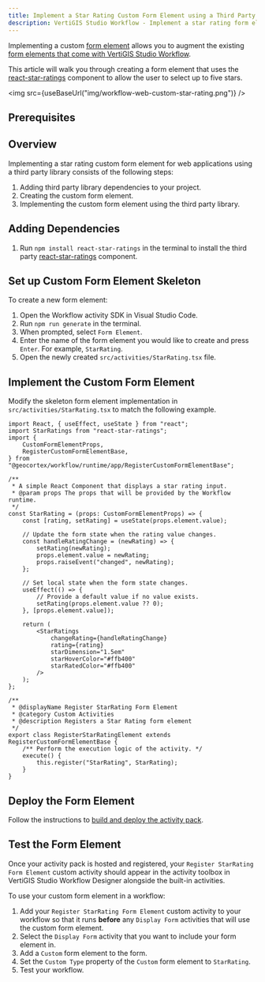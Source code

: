 ```yaml
---
title: Implement a Star Rating Custom Form Element using a Third Party Library
description: VertiGIS Studio Workflow - Implement a star rating form element for web applications using a third party library
---
```



Implementing a custom [form element](key-concepts.mdx#form-elements) allows you to augment the existing [form elements that come with VertiGIS Studio Workflow](https://docs.geocortex.com/workflow/latest/help/Default.htm#wf5/help/form-elements/auto-complete.htm%3FTocPath%3DForms%7CForm%2520Element%2520Reference%7C_____0).

This article will walk you through creating a form element that uses the [react-star-ratings](https://github.com/ekeric13/react-star-ratings) component to allow the user to select up to five stars.

<img src={useBaseUrl("img/workflow-web-custom-star-rating.png")} />

## Prerequisites

<WebPrereqs />

## Overview

Implementing a star rating custom form element for web applications using a third party library consists of the following steps:

1. Adding third party library dependencies to your project.
1. Creating the custom form element.
1. Implementing the custom form element using the third party library.

## Adding Dependencies

1. Run `npm install react-star-ratings` in the terminal to install the third party [react-star-ratings](https://github.com/ekeric13/react-star-ratings) component.

## Set up Custom Form Element Skeleton

To create a new form element:

1. Open the Workflow activity SDK in Visual Studio Code.
1. Run `npm run generate` in the terminal.
1. When prompted, select `Form Element`.
1. Enter the name of the form element you would like to create and press `Enter`. For example, `StarRating`.
1. Open the newly created `src/activities/StarRating.tsx` file.

## Implement the Custom Form Element

Modify the skeleton form element implementation in `src/activities/StarRating.tsx` to match the following example.

```tsx title="src/activities/StarRating.tsx"
import React, { useEffect, useState } from "react";
import StarRatings from "react-star-ratings";
import {
    CustomFormElementProps,
    RegisterCustomFormElementBase,
} from "@geocortex/workflow/runtime/app/RegisterCustomFormElementBase";

/**
 * A simple React Component that displays a star rating input.
 * @param props The props that will be provided by the Workflow runtime.
 */
const StarRating = (props: CustomFormElementProps) => {
    const [rating, setRating] = useState(props.element.value);

    // Update the form state when the rating value changes.
    const handleRatingChange = (newRating) => {
        setRating(newRating);
        props.element.value = newRating;
        props.raiseEvent("changed", newRating);
    };

    // Set local state when the form state changes.
    useEffect(() => {
        // Provide a default value if no value exists.
        setRating(props.element.value ?? 0);
    }, [props.element.value]);

    return (
        <StarRatings
            changeRating={handleRatingChange}
            rating={rating}
            starDimension="1.5em"
            starHoverColor="#ffb400"
            starRatedColor="#ffb400"
        />
    );
};

/**
 * @displayName Register StarRating Form Element
 * @category Custom Activities
 * @description Registers a Star Rating form element
 */
export class RegisterStarRatingElement extends RegisterCustomFormElementBase {
    /** Perform the execution logic of the activity. */
    execute() {
        this.register("StarRating", StarRating);
    }
}
```

## Deploy the Form Element

Follow the instructions to [build and deploy the activity pack](sdk-web-overview.mdx#deployment).

## Test the Form Element

Once your activity pack is hosted and registered, your `Register StarRating Form Element` custom activity should appear in the activity toolbox in VertiGIS Studio Workflow Designer alongside the built-in activities.

To use your custom form element in a workflow:

1. Add your `Register StarRating Form Element` custom activity to your workflow so that it runs **before** any `Display Form` activities that will use the custom form element.
1. Select the `Display Form` activity that you want to include your form element in.
1. Add a `Custom` form element to the form.
1. Set the `Custom Type` property of the `Custom` form element to `StarRating`.
1. Test your workflow.

